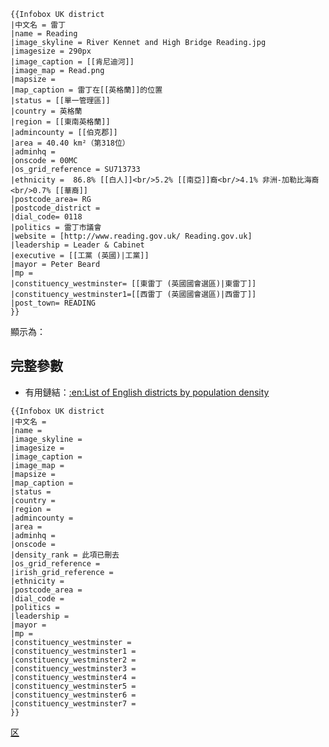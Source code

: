 <noinclude>{{template doc page viewed directly}}</noinclude>
<pre>
{{Infobox UK district
|中文名 = 雷丁
|name = Reading
|image_skyline = River Kennet and High Bridge Reading.jpg
|imagesize = 290px
|image_caption = [[肯尼迪河]]
|image_map = Read.png
|mapsize = 
|map_caption = 雷丁在[[英格蘭]]的位置
|status = [[單一管理區]]
|country = 英格蘭
|region = [[東南英格蘭]]
|admincounty = [[伯克郡]]
|area = 40.40 km²（第318位）
|adminhq = 
|onscode = 00MC
|os_grid_reference = SU713733
|ethnicity =  86.8% [[白人]]<br/>5.2% [[南亞]]裔<br/>4.1% 非洲-加勒比海裔<br/>0.7% [[華裔]]
|postcode_area= RG
|postcode_district = 
|dial_code= 0118
|politics = 雷丁市議會
|website = [http://www.reading.gov.uk/ Reading.gov.uk]
|leadership = Leader & Cabinet
|executive = [[工黨 (英國)|工黨]]
|mayor = Peter Beard
|mp = 
|constituency_westminster= [[東雷丁 (英國國會選區)|東雷丁]]
|constituency_westminster1=[[西雷丁 (英國國會選區)|西雷丁]]
|post_town= READING
}}
</pre>
顯示為：

{{Infobox UK district
|中文名 = 雷丁
|name = Reading
|image_skyline = River Kennet and High Bridge Reading.jpg
|imagesize = 290px
|image_caption = [[肯尼迪河]]
|image_map = Map of Reading in Berkshire, United Kingdom.png
|mapsize = 
|map_caption = 雷丁在[[英格蘭]]的位置
|status = [[單一管理區]]
|country = 英格蘭
|region = [[東南英格蘭]]
|admincounty = [[伯克郡]]
|area = 40.40 km²（第318位）
|adminhq = 
|onscode = 00MC
|os_grid_reference = SU713733
|ethnicity =  86.8% [[白人]]<br/>5.2% [[南亞]]裔<br/>4.1% 非洲-加勒比海裔<br/>0.7% [[華裔]]
|postcode_area= RG
|postcode_district = 
|dial_code= 0118
|politics = 雷丁市議會
|website = [http://www.reading.gov.uk/ Reading.gov.uk]
|leadership = Leader & Cabinet
|executive = [[工黨 (英國)|工黨]]
|mayor = Peter Beard
|mp = 
|constituency_westminster= [[東雷丁 (英國國會選區)|東雷丁]]
|constituency_westminster1=[[西雷丁 (英國國會選區)|西雷丁]]
|post_town= READING
}}

==完整參數==
*有用鏈結：[[:en:List of English districts by population density]]
<pre style="overflow:auto;">
{{Infobox UK district
|中文名 = 
|name = 
|image_skyline = 
|imagesize = 
|image_caption = 
|image_map = 
|mapsize = 
|map_caption = 
|status = 
|country = 
|region = 
|admincounty = 
|area = 
|adminhq = 
|onscode = 
|density_rank = 此項已刪去
|os_grid_reference = 
|irish_grid_reference = 
|ethnicity = 
|postcode_area = 
|dial_code = 
|politics = 
|leadership = 
|mayor = 
|mp = 
|constituency_westminster = 
|constituency_westminster1 = 
|constituency_westminster2 = 
|constituency_westminster3 = 
|constituency_westminster4 = 
|constituency_westminster5 = 
|constituency_westminster6 = 
|constituency_westminster7 = 
}}
</pre>
{{Clear}}
<includeonly>
[[Category:英国行政区划信息框模板|区]]
</includeonly>